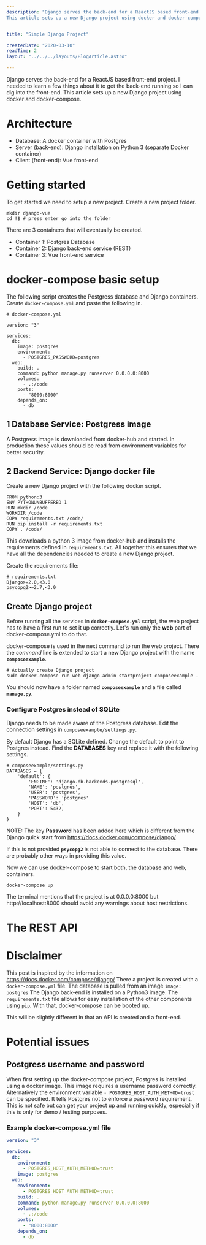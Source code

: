 ```yaml
---
description: "Django serves the back-end for a ReactJS based front-end project. I needed to learn a few things about it to get the back-end running so I can dig into the front-end.
This article sets up a new Django project using docker and docker-compose."


title: "Simple Django Project"

createdDate: "2020-03-10"
readTime: 2
layout: "../../../layouts/BlogArticle.astro"

---
```


Django serves the back-end for a ReactJS based front-end project. I needed to learn a few things about it to get the back-end running so I can dig into the front-end.
This article sets up a new Django project using docker and docker-compose.

# Architecture

- Database: A docker container with Postgres
- Server (back-end): Django installation on Python 3 (separate Docker container)
- Client (front-end): Vue front-end

# Getting started

To get started we need to setup a new project. Create a new project folder.

```shell
mkdir django-vue
cd !$ # press enter go into the folder

```

There are 3 containers that will eventually be created.

- Container 1: Postgres Database
- Container 2: Django back-end service (REST)
- Container 3: Vue front-end service

# docker-compose basic setup

The following script creates the Postgress database and Django containers. Create `docker-compose.yml` and paste the following in.

```docker
# docker-compose.yml

version: "3"

services:
  db:
    image: postgres
    environment:
      - POSTGRES_PASSWORD=postgres
  web:
    build: .
    command: python manage.py runserver 0.0.0.0:8000
    volumes:
      - .:/code
    ports:
      - "8000:8000"
    depends_on:
      - db

```

## 1 Database Service: Postgress image

A Postgress image is downloaded from docker-hub and started. In production these values should be read from environment variables for better security.

## 2 Backend Service: Django docker file

Create a new Django project with the following docker script.

```docker
FROM python:3
ENV PYTHONUNBUFFERED 1
RUN mkdir /code
WORKDIR /code
COPY requirements.txt /code/
RUN pip install -r requirements.txt
COPY . /code/
```

This downloads a python 3 image from docker-hub and installs the requirements defined in `requirements.txt`. All together this ensures that we have all the dependencies needed to create a new Django project.

Create the requirements file:

```
# requirements.txt
Django>=2.0,<3.0
psycopg2>=2.7,<3.0
```

## Create Django project

Before running all the services in **`docker-compose.yml`** script, the web project has to have a first run to set it up correctly. Let's run only the **web** part of docker-compose.yml to do that.

docker-compose is used in the next command to run the web project. There the _command_ line is extended to start a new Django project with the name **`composeexample`**.

```shell
# Actually create Django project
sudo docker-compose run web django-admin startproject composeexample .
```

You should now have a folder named **`composeexample`** and a file called **`manage.py`**.

### Configure Postgres instead of SQLite

Django needs to be made aware of the Postgress database. Edit the connection settings in `composeexample/settings.py`.

By default Django has a SQLite defined. Change the default to point to Postgres instead. Find the **DATABASES** key and replace it with the following settings.

```shell
# composeexample/settings.py
DATABASES = {
    'default': {
        'ENGINE': 'django.db.backends.postgresql',
        'NAME': 'postgres',
        'USER': 'postgres',
        'PASSWORD': 'postgres'
        'HOST': 'db',
        'PORT': 5432,
    }
}
```

NOTE: The key **Password** has been added here which is different from the Django quick start from https://docs.docker.com/compose/django/

If this is not provided **`psycopg2`** is not able to connect to the database. There are probably other ways in providing this value.

Now we can use docker-compose to start both, the database and web, containers.

```shell
docker-compose up
```

The terminal mentions that the project is at 0.0.0.0:8000 but http://localhost:8000 should avoid any warnings about host restrictions.

# The REST API

# Disclaimer

This post is inspired by the information on https://docs.docker.com/compose/django/
There a project is created with a `docker-compose.yml` file.
The database is pulled from an image `image: postgres`
The Django back-end is installed on a Python3 image. The `requirements.txt` file allows for easy installation of the other components using `pip`.
With that, docker-compose can be booted up.

This will be slightly different in that an API is created and a front-end.

# Potential issues

## Postgress username and password

When first setting up the docker-compose project, Postgres is installed using a docker image. This image requires a username password correctly. Alternatively the environment variable `- POSTGRES_HOST_AUTH_METHOD=trust` can be specified. It tells Postgres not to enforce a password requirement. This is not safe but can get your project up and running quickly, especially if this is only for demo / testing purposes.

### Example docker-compose.yml file

```yaml
version: "3"

services:
  db:
    environment:
      - POSTGRES_HOST_AUTH_METHOD=trust
    image: postgres
  web:
    environment:
      - POSTGRES_HOST_AUTH_METHOD=trust
    build: .
    command: python manage.py runserver 0.0.0.0:8000
    volumes:
      - .:/code
    ports:
      - "8000:8000"
    depends_on:
      - db
```
